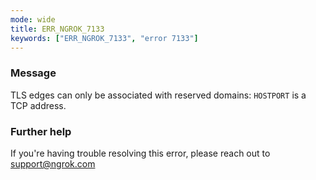 ```yaml
---
mode: wide
title: ERR_NGROK_7133
keywords: ["ERR_NGROK_7133", "error 7133"]
---
```



### Message

TLS edges can only be associated with reserved domains: `HOSTPORT` is a TCP address.

<ErrorDetails />

### Further help

If you're having trouble resolving this error, please reach out to [support@ngrok.com](mailto:support@ngrok.com?subject=Help%20with%20ERR_NGROK_7133)

